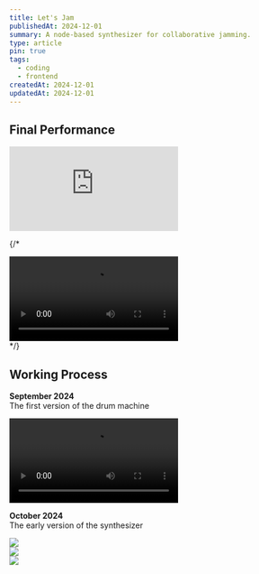 ```yaml
---
title: Let's Jam
publishedAt: 2024-12-01
summary: A node-based synthesizer for collaborative jamming.
type: article
pin: true
tags:
  - coding
  - frontend
createdAt: 2024-12-01
updatedAt: 2024-12-01
---
```


## Final Performance

<div style={{ padding: "56.25% 0 0 0", position: "relative",marginBottom: "16px" }}>
  <iframe
    src="https://player.vimeo.com/video/1041817773?title=0&byline=0&portrait=0&badge=0&autopause=0&player_id=0&app_id=58479"
    frameBorder="0"
    allow="autoplay; fullscreen; picture-in-picture; clipboard-write"
    style={{
      position: "absolute",
      top: 0,
      left: 0,
      width: "100%",
      height: "100%",
    }}
    title="NIME Final Performance"
  ></iframe>
</div>

{/* <div className="flex justify-center mb-4">
  <video 
    src="/posts/lets-jam/final_performance2.mov#t=0.001" 
    controls 
    preload="metadata" 
    height={400}
    width={400}
  />
</div> */}

## Working Process

**September 2024**  
The first version of the drum machine

<div className="flex justify-center mb-4 shadow-lg">
  <video 
    src="/posts/lets-jam/drum_machine_2024-09-25.mov#t=0.001" 
    controls 
    preload="metadata" 
    height={800} 
  />
</div>

**October 2024**   
The early version of the synthesizer

<div className="flex justify-center mb-4 shadow-lg">
    <Image 
        src="/posts/lets-jam/early_version.png" 
        height={800} 
        width={800} 
    />
</div>

<div className="flex justify-center mb-4 shadow-lg">
    <Image 
        src="/posts/lets-jam/early_version3.png" 
        height={800} 
        width={800} 
    />
</div>

<div className="flex justify-center mb-4 shadow-lg">
    <Image 
        src="/posts/lets-jam/early_version4.png" 
        height={800} 
        width={800} 
    />
</div>
